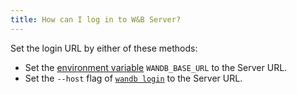 ```yaml
---
title: How can I log in to W&B Server?
---
```


Set the login URL by either of these methods:

- Set the [environment variable](/guides/track/environment-variables/) `WANDB_BASE_URL` to the Server URL.
- Set the `--host` flag of [`wandb login`](/ref/cli/wandb-login.md) to the Server URL.
